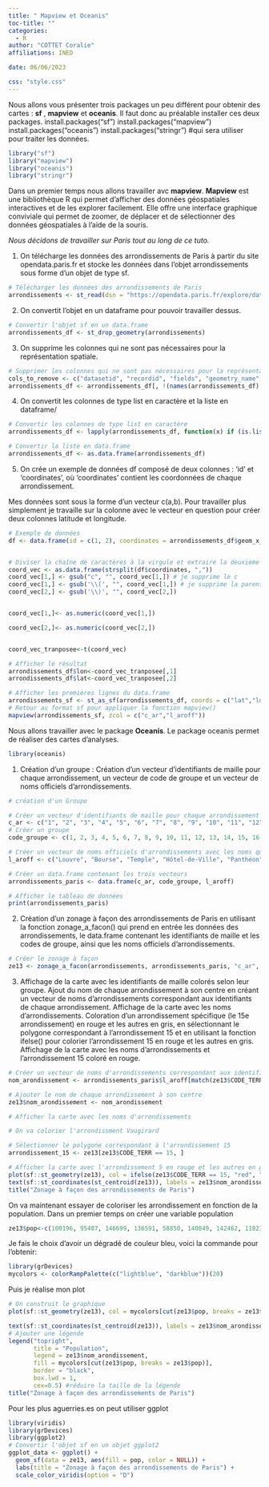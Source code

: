 ```yaml
---
title: " Mapview et Oceanis"
toc-title: ""
categories:
  - R
author: "COTTET Coralie"
affiliations: INED

date: 06/06/2023

css: "style.css"
---
```

Nous allons vous présenter trois packages un peu différent pour obtenir des cartes : __sf__ , __mapview__ et __oceanis__. Il faut donc au préalable installer ces deux packages. 
install.packages("sf")
install.packages("mapview")
install.packages("oceanis")
install.packages("stringr") #qui sera utiliser pour traiter les données. 


```r
library("sf")
library("mapview")
library("oceanis")
library("stringr")
```

Dans un premier temps nous allons travailler avc __mapview__. __Mapview__ est une bibliothèque R qui permet d'afficher des données géospatiales interactives et de les explorer facilement. Elle offre une interface graphique conviviale qui permet de zoomer, de déplacer et de sélectionner des données géospatiales à l'aide de la souris. 

_Nous décidons de travailler sur Paris tout au long de ce tuto._

1. On télécharge les données des arrondissements de Paris à partir du site opendata.paris.fr et stocke les données dans l'objet arrondissements sous forme d'un objet de type sf.

```r
# Télécharger les données des arrondissements de Paris
arrondissements <- st_read(dsn = "https://opendata.paris.fr/explore/dataset/arrondissements/download/?format=geojson&timezone=Europe/Berlin&lang=fr")
```
2. On convertit l'objet en un dataframe pour pouvoir travailler dessus. 
```r

# Convertir l'objet sf en un data.frame
arrondissements_df <- st_drop_geometry(arrondissements)

```
3. On supprime les colonnes qui ne sont pas nécessaires pour la représentation spatiale.
```r

# Supprimer les colonnes qui ne sont pas nécessaires pour la représentation spatiale
cols_to_remove <- c("datasetid", "recordid", "fields", "geometry_name", "type")
arrondissements_df <- arrondissements_df[, !(names(arrondissements_df) %in% cols_to_remove)]
```
4. On convertit les colonnes de type list en caractère et la liste en dataframe/
```r


# Convertir les colonnes de type list en caractère
arrondissements_df <- lapply(arrondissements_df, function(x) if (is.list(x)) as.character(x) else x)

# Convertir la liste en data.frame
arrondissements_df <- as.data.frame(arrondissements_df)

```
5. On crée un exemple de données df composé de deux colonnes : 'id' et 'coordinates', où 'coordinates' contient les coordonnées de chaque arrondissement.

Mes données sont sous la forme d'un vecteur c(a,b). Pour travailler plus simplement je travaille sur la colonne avec le vecteur en question pour créer deux colonnes latitude et longitude.

```r


# Exemple de données
df <- data.frame(id = c(1, 2), coordinates = arrondissements_df$geom_x_y)


# Diviser la chaîne de caractères à la virgule et extraire la deuxième partie
coord_vec <- as.data.frame(strsplit(df$coordinates, ","))
coord_vec[1,] <- gsub("c", "", coord_vec[1,]) # je supprime le c
coord_vec[1,] <- gsub('\\(', "", coord_vec[1,]) # je supprime la parenthèse
coord_vec[2,] <- gsub('\\)', "", coord_vec[2,])


coord_vec[1,]<- as.numeric(coord_vec[1,])

coord_vec[2,]<- as.numeric(coord_vec[2,])


coord_vec_tranposee<-t(coord_vec)

# Afficher le résultat
arrondissements_df$lon<-coord_vec_tranposee[,1]
arrondissements_df$lat<-coord_vec_tranposee[,2]
```

```r


# Afficher les premières lignes du data.frame
arrondissements_sf <- st_as_sf(arrondissements_df, coords = c("lat","lon"), crs=4326)
# Retour au format sf pour appliquer la fonction mapview()
mapview(arrondissements_sf, zcol = c("c_ar","l_aroff"))

```
Nous allons travailler avec le package __Oceanis__. Le package oceanis permet de réaliser des cartes d'analyses.

```r
library(oceanis)
```
1. Création d'un groupe : Création d'un vecteur d'identifiants de maille pour chaque arrondissement, un vecteur de code de groupe et un vecteur de noms officiels d'arrondissements.
```r
# création d'un Groupe

# Créer un vecteur d'identifiants de maille pour chaque arrondissement
c_ar <- c("1", "2", "3", "4", "5", "6", "7", "8", "9", "10", "11", "12", "13", "14", "15", "16", "17", "18", "19", "20")
# Créer un groupe 
code_groupe <- c(1, 2, 3, 4, 5, 6, 7, 8, 9, 10, 11, 12, 13, 14, 15, 16, 17, 18, 19, 20)

# Créer un vecteur de noms officiels d'arrondissements avec les noms que vous avez fournis
l_aroff <- c("Louvre", "Bourse", "Temple", "Hôtel-de-Ville", "Panthéon", "Luxembourg", "Palais-Bourbon", "Élysée", "Opéra", "Enclos-St-Laurent", "Popincourt", "Reuilly", "Gobelins", "Observatoire", "Vaugirard", "Passy", "Batignolles-Monceau", "Buttes-Montmartre", "Buttes-Chaumont", "Ménilmontant")

# Créer un data.frame contenant les trois vecteurs
arrondissements_paris <- data.frame(c_ar, code_groupe, l_aroff)

# Afficher le tableau de données
print(arrondissements_paris)
```
2. Création d'un zonage à façon des arrondissements de Paris en utilisant la fonction zonage_a_facon() qui prend en entrée les données des arrondissements, le data.frame contenant les identifiants de maille et les codes de groupe, ainsi que les noms officiels d'arrondissements.
```r
# Créer le zonage à façon
ze13 <- zonage_a_facon(arrondissements, arrondissements_paris, "c_ar", "code_groupe", "l_aroff")
```

3.
Affichage de la carte avec les identifiants de maille colorés selon leur groupe.
Ajout du nom de chaque arrondissement à son centre en créant un vecteur de noms d'arrondissements correspondant aux identifiants de chaque arrondissement.
Affichage de la carte avec les noms d'arrondissements.
Coloration d'un arrondissement spécifique (le 15e arrondissement) en rouge et les autres en gris, en sélectionnant le polygone correspondant à l'arrondissement 15 et en utilisant la fonction ifelse() pour colorier l'arrondissement 15 en rouge et les autres en gris.
Affichage de la carte avec les noms d'arrondissements et l'arrondissement 15 coloré en rouge.

```r
# Créer un vecteur de noms d'arrondissements correspondant aux identifiants de chaque arrondissement
nom_arondissement <- arrondissements_paris$l_aroff[match(ze13$CODE_TERR, arrondissements_paris$code_groupe)]

# Ajouter le nom de chaque arrondissement à son centre
ze13$nom_arondissement <- nom_arondissement

# Afficher la carte avec les noms d'arrondissements

# On va colorier l'arrondissment Vaugirard

# Sélectionner le polygone correspondant à l'arrondissement 15
arrondissement_15 <- ze13[ze13$CODE_TERR == 15, ]

# Afficher la carte avec l'arrondissement 5 en rouge et les autres en gris
plot(sf::st_geometry(ze13), col = ifelse(ze13$CODE_TERR == 15, "red", "grey"), border = "black", lwd = 1.5)
text(sf::st_coordinates(st_centroid(ze13)), labels = ze13$nom_arondissement, cex = 0.8, col = "black")
title("Zonage à façon des arrondissements de Paris")


```
On va maintenant essayer de coloriser les arrondissement en fonction de la population.
Dans un premier temps on créer une variable population

```r

ze13$pop<-c(100196, 95487, 146699, 136591, 58850, 140849, 142462, 118238, 166860, 163445, 139992, 102163, 183399, 169214, 165494, 149500, 144657, 104287, 142005, 100831)

```

Je fais le choix d'avoir un dégradé de couleur bleu, voici la commande pour l'obtenir:
```r
library(grDevices)
mycolors <- colorRampPalette(c("lightblue", "darkblue"))(20)
```
Puis je réalise mon plot 

```r
# On construit le graphique
plot(sf::st_geometry(ze13), col = mycolors[cut(ze13$pop, breaks = ze13$pop)], border = "black", lwd = 1.5)

text(sf::st_coordinates(st_centroid(ze13)), labels = ze13$nom_arondissement, cex = 0.8, col = "white")
# Ajouter une légende
legend("topright", 
       title = "Population", 
       legend = ze13$nom_arondissement, 
       fill = mycolors[cut(ze13$pop, breaks = ze13$pop)], 
       border = "black",
       box.lwd = 1,
       cex=0.5) #réduire la taille de la légende
title("Zonage à façon des arrondissements de Paris")

```

Pour les plus aguerries.es on peut utiliser ggplot 

```r
library(viridis)
library(grDevices)
library(ggplot2)
# Convertir l'objet sf en un objet ggplot2
ggplot_data <- ggplot() + 
  geom_sf(data = ze13, aes(fill = pop, color = NULL)) + 
  labs(title = "Zonage à façon des arrondissements de Paris") + 
  scale_color_viridis(option = "D")


```




